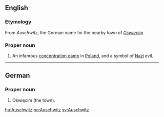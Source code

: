 ==English==
{{wikipedia}}
===Etymology===
From {{etyl|de}} ''Auschwitz'', the German name for the nearby town of ''[[Oświęcim]]''

===Proper noun===
{{en-proper noun}}

# An infamous [[concentration camp]] in [[Poland]], and a symbol of [[Nazi]] evil.

----

==German==

===Proper noun===
{{infl|de|proper noun}}

# Oświęcim (the town).


[[hu:Auschwitz]]
[[no:Auschwitz]]
[[sv:Auschwitz]]